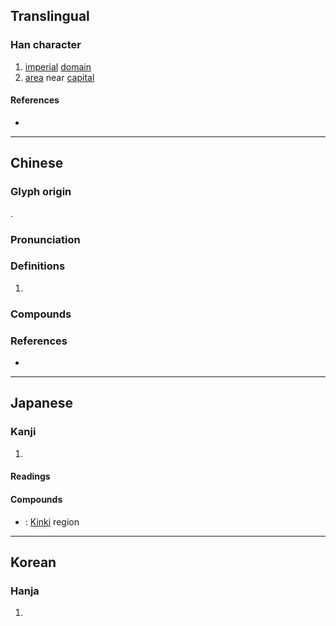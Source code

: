 {{character info/new}}
==Translingual==

===Han character===
{{Han char|rn=102|rad=田|as=10|sn=15|four=22653|canj=VIW}}

# [[imperial]] [[domain]]
# [[area]] near [[capital]]

====References====
* {{Han ref|kx=0766.080|dkj=21925|dj=1176.190|hdz=42551.090|uh=757F|ud=30079|bh=BD42|bd=48450}}

----

==Chinese==
{{zh-forms}}
{{zh-wp}}

===Glyph origin===
{{Han etym}}
{{Han compound|田|幾|c1=s|c2=p|ls=psc}}.

===Pronunciation===
{{zh-pron
|m=jī
|c=gei1,kei4
|mn=ki/kî
|mn-t=gi1
|w=3jji
|mc=y
|oc=y
|cat=
}}

===Definitions===
{{zh-hanzi}}

# {{rfdef|zh}}

===Compounds===
{{zh-der|封畿|京畿|京畿令|畿縣|畿輦|畿輔|王畿|邦畿|近畿}}

===References===
* {{R:yue:mfccd}}

----

==Japanese==

===Kanji===
{{ja-kanji|grade=c|rs=田10}}

# {{defn|lang=ja|sort=田10}}

====Readings====
{{ja-readings
|on=き
|kun=みやこ-
|nanori=
}}

====Compounds====
* {{ja-r|近畿|きんき}}: [[w:Kinki|Kinki]] region

----

==Korean==

===Hanja===
{{ko-hanja|hangeul=기|eumhun='경기 - 왕도 주위로 오백리 이내의 땅'|rv=gi|mr=ki|y=ki}}

# {{defn|lang=ko|sort=田10}}